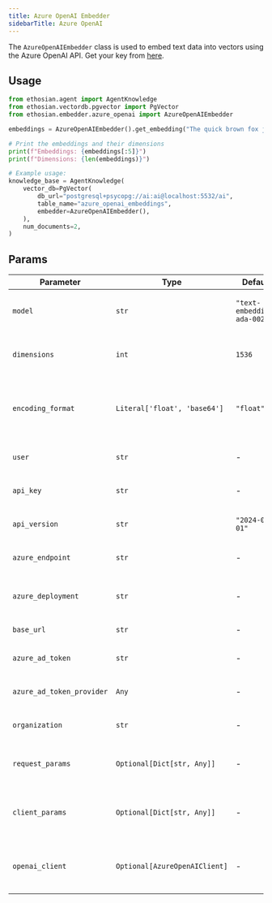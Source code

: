```yaml
---
title: Azure OpenAI Embedder
sidebarTitle: Azure OpenAI
---
```


The `AzureOpenAIEmbedder` class is used to embed text data into vectors using the Azure OpenAI API. Get your key from [here](https://ai.azure.com/).

## Usage

```python cookbook/embedders/azure_embedder.py
from ethosian.agent import AgentKnowledge
from ethosian.vectordb.pgvector import PgVector
from ethosian.embedder.azure_openai import AzureOpenAIEmbedder

embeddings = AzureOpenAIEmbedder().get_embedding("The quick brown fox jumps over the lazy dog.")

# Print the embeddings and their dimensions
print(f"Embeddings: {embeddings[:5]}")
print(f"Dimensions: {len(embeddings)}")

# Example usage:
knowledge_base = AgentKnowledge(
    vector_db=PgVector(
        db_url="postgresql+psycopg://ai:ai@localhost:5532/ai",
        table_name="azure_openai_embeddings",
        embedder=AzureOpenAIEmbedder(),
    ),
    num_documents=2,
)
```

## Params

| Parameter                 | Type                          | Default                    | Description                                                                      |
| ------------------------- | ----------------------------- | -------------------------- | -------------------------------------------------------------------------------- |
| `model`                   | `str`                         | `"text-embedding-ada-002"` | The name of the model used for generating embeddings.                            |
| `dimensions`              | `int`                         | `1536`                     | The dimensionality of the embeddings generated by the model.                     |
| `encoding_format`         | `Literal['float', 'base64']`  | `"float"`                  | The format in which the embeddings are encoded. Options are "float" or "base64". |
| `user`                    | `str`                         | -                          | The user associated with the API request.                                        |
| `api_key`                 | `str`                         | -                          | The API key used for authenticating requests.                                    |
| `api_version`             | `str`                         | `"2024-02-01"`             | The version of the API to use for the requests.                                  |
| `azure_endpoint`          | `str`                         | -                          | The Azure endpoint for the API requests.                                         |
| `azure_deployment`        | `str`                         | -                          | The Azure deployment name for the API requests.                                  |
| `base_url`                | `str`                         | -                          | The base URL for the API endpoint.                                               |
| `azure_ad_token`          | `str`                         | -                          | The Azure Active Directory token for authentication.                             |
| `azure_ad_token_provider` | `Any`                         | -                          | The provider for obtaining the Azure AD token.                                   |
| `organization`            | `str`                         | -                          | The organization associated with the API request.                                |
| `request_params`          | `Optional[Dict[str, Any]]`    | -                          | Additional parameters to include in the API request. Optional.                   |
| `client_params`           | `Optional[Dict[str, Any]]`    | -                          | Additional parameters for configuring the API client. Optional.                  |
| `openai_client`           | `Optional[AzureOpenAIClient]` | -                          | An instance of the AzureOpenAIClient to use for making API requests. Optional.   |
